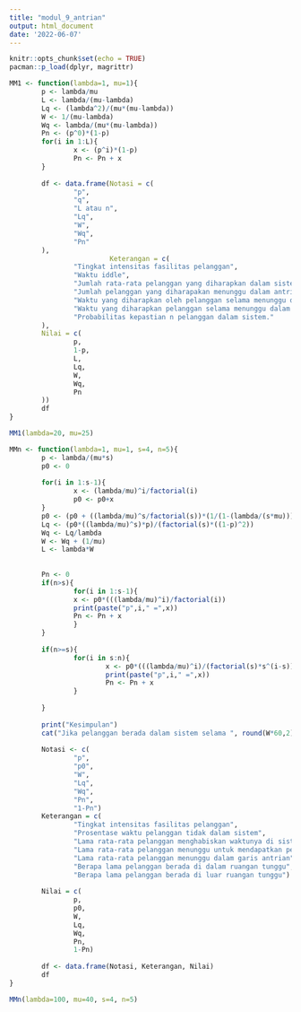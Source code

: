 ```yaml
---
title: "modul_9_antrian"
output: html_document
date: '2022-06-07'
---
```


```r
knitr::opts_chunk$set(echo = TRUE)
pacman::p_load(dplyr, magrittr)
```

```r
MM1 <- function(lambda=1, mu=1){
        p <- lambda/mu
        L <- lambda/(mu-lambda)
        Lq <- (lambda^2)/(mu*(mu-lambda))
        W <- 1/(mu-lambda)
        Wq <- lambda/(mu*(mu-lambda))
        Pn <- (p^0)*(1-p)
        for(i in 1:L){
                x <- (p^i)*(1-p)
                Pn <- Pn + x
        }
        
        df <- data.frame(Notasi = c(
                "p",
                "q",
                "L atau n",
                "Lq",
                "W",
                "Wq",
                "Pn"
        ),
                         Keterangan = c(
                "Tingkat intensitas fasilitas pelanggan",
                "Waktu iddle",
                "Jumlah rata-rata pelanggan yang diharapkan dalam sistem",
                "Jumlah pelanggan yang diharapakan menunggu dalam antrian",
                "Waktu yang diharapkan oleh pelanggan selama menunggu dalam antrian",
                "Waktu yang diharapkan pelanggan selama menunggu dalam antrian",
                "Probabilitas kepastian n pelanggan dalam sistem."
        ),
        Nilai = c(
                p,
                1-p,
                L,
                Lq,
                W,
                Wq,
                Pn
        ))
        df
}


```
```r
MM1(lambda=20, mu=25)
```

```r
MMn <- function(lambda=1, mu=1, s=4, n=5){
        p <- lambda/(mu*s)
        p0 <- 0
        
        for(i in 1:s-1){
                x <- (lambda/mu)^i/factorial(i)
                p0 <- p0+x
        }
        p0 <- (p0 + ((lambda/mu)^s/factorial(s))*(1/(1-(lambda/(s*mu)))))^(-1)
        Lq <- (p0*((lambda/mu)^s)*p)/(factorial(s)*((1-p)^2))
        Wq <- Lq/lambda
        W <- Wq + (1/mu)
        L <- lambda*W
        
        
        Pn <- 0
        if(n>s){
                for(i in 1:s-1){
                x <- p0*(((lambda/mu)^i)/factorial(i))
                print(paste("p",i," =",x))
                Pn <- Pn + x
                }
        }
        
        if(n>=s){
                for(i in s:n){
                        x <- p0*(((lambda/mu)^i)/(factorial(s)*s^(i-s)))
                        print(paste("p",i," =",x))
                        Pn <- Pn + x
                }
                
        }
        
        print("Kesimpulan")
        cat("Jika pelanggan berada dalam sistem selama ", round(W*60,2), " menit, maka ", round(Pn*100,2), "% dari waktu tersebut ", "pelanggan berada dalam ruang tunggu, dan ", round((1-Pn)*100,2), "% atau ", round((W/(1-Pn)),3), " menit pelanggan berada di luar ruangan tunggu", sep="")
        
        Notasi <- c(
                "p",
                "p0",
                "W",
                "Lq",
                "Wq",
                "Pn",
                "1-Pn")
        Keterangan = c(
                "Tingkat intensitas fasilitas pelanggan",
                "Prosentase waktu pelanggan tidak dalam sistem",
                "Lama rata-rata pelanggan menghabiskan waktunya di sistem",
                "Lama rata-rata pelanggan menunggu untuk mendapatkan pelayanan",
                "Lama rata-rata pelanggan menunggu dalam garis antrian",
                "Berapa lama pelanggan berada di dalam ruangan tunggu",
                "Berapa lama pelanggan berada di luar ruangan tunggu")
        
        Nilai = c(
                p,
                p0,
                W,
                Lq,
                Wq,
                Pn,
                1-Pn)
        
        df <- data.frame(Notasi, Keterangan, Nilai)
        df
}
```

```r
MMn(lambda=100, mu=40, s=4, n=5)
```

